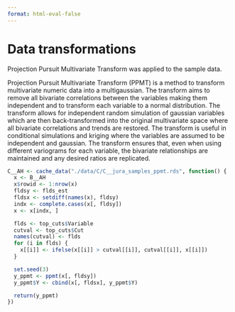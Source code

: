 ```yaml
---
format: html-eval-false
---
```


# Data transformations

Projection Pursuit Multivariate Transform was applied to the sample data.

Projection Pursuit Multivariate Transform (PPMT) is a method to transform multivariate numeric data into a multigaussian. The transform aims to remove all bivariate correlations between the variables making them independent and to transform each variable to a normal distribution. The transform allows for independent random simulation of gaussian variables which are then back-transformed into the original multivariate space where all bivariate correlations and trends are restored. The transform is useful in conditional simulations and kriging where the variables are assumed to be independent and gaussian. The transform ensures that, even when using different variograms for each variable, the bivariate relationships are maintained and any desired ratios are replicated.

```r
C__AH <- cache_data("./data/C/C__jura_samples_ppmt.rds", function() {
  x <- B__AH
  x$rowid <- 1:nrow(x)
  fldsy <- flds_est
  fldsx <- setdiff(names(x), fldsy)
  indx <- complete.cases(x[, fldsy])
  x <- x[indx, ]

  flds <- top_cuts$Variable
  cutval <- top_cuts$Cut
  names(cutval) <- flds
  for (i in flds) {
    x[[i]] <- ifelse(x[[i]] > cutval[[i]], cutval[[i]], x[[i]])
  }

  set.seed(3)
  y_ppmt <- ppmt(x[, fldsy])
  y_ppmt$Y <- cbind(x[, fldsx], y_ppmt$Y)

  return(y_ppmt)
})
```
